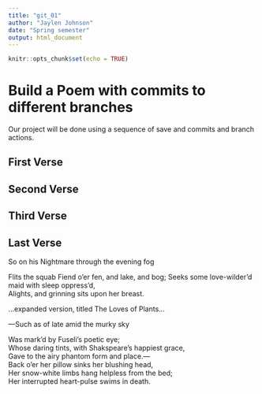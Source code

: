 ```yaml
---
title: "git_01"
author: "Jaylen Johnson"
date: "Spring semester"
output: html_document
---
```


```r
knitr::opts_chunk$set(echo = TRUE)
```
# Build a Poem with commits to different branches
Our project will be done using a sequence of save and commits and branch actions.
<!-- Do not modify or change any text in "!--" bracketed areas such as this --- these are instructions to
you, if you change any of this the git program will notice it and compromise your git merging strategy !-->

## First Verse 
<!--Put the first five lines of a poem by Lewis Carrol in this section!-->

## Second Verse
<!--Put the first five lines of a poem by Robert Frost here!-->

## Third Verse
<!--Put the first two verses of The Walrus and the Carpenter here!-->

## Last Verse
So on his Nightmare through the evening fog  

Flits the squab Fiend o’er fen, and lake, and bog;
Seeks some love-wilder’d maid with sleep oppress’d,  
Alights, and grinning sits upon her breast.  

…expanded version, titled The Loves of Plants…  

—Such as of late amid the murky sky  

Was mark’d by Fuseli’s poetic eye;  
Whose daring tints, with Shakspeare’s happiest grace,  
Gave to the airy phantom form and place.—  
Back o’er her pillow sinks her blushing head,  
Her snow-white limbs hang helpless from the bed;  
Her interrupted heart-pulse swims in death.  
